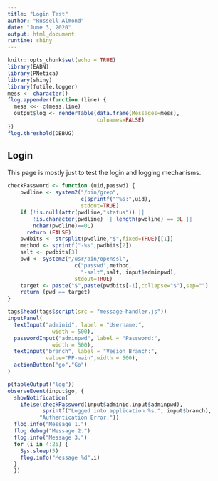 ```yaml
---
title: "Login Test"
author: "Russell Almond"
date: "June 3, 2020"
output: html_document
runtime: shiny
---
```


```r
knitr::opts_chunk$set(echo = TRUE)
library(EABN)
library(PNetica)
library(shiny)
library(futile.logger)
mess <- character()
flog.appender(function (line) {
  mess <<- c(mess,line)
  output$log <- renderTable(data.frame(Messages=mess),
                            colnames=FALSE)
})
flog.threshold(DEBUG)
```

## Login 

This page is mostly just to test the login and logging mechanisms.

```r

checkPassword <- function (uid,passwd) {
    pwdline <- system2("/bin/grep",
                       c(sprintf("^%s:",uid),                                   "/usr/local/share/Proc4/p4pwds"),
                       stdout=TRUE)
    if (!is.null(attr(pwdline,"status")) || 
        !is.character(pwdline) || length(pwdline) == 0L || 
        nchar(pwdline)==0L) 
      return (FALSE)
    pwdbits <- strsplit(pwdline,"$",fixed=TRUE)[[1]]
    method <- sprintf("-%s",pwdbits[2])
    salt <- pwdbits[3]
    pwd <- system2("/usr/bin/openssl",
                     c("passwd",method, 
                       "-salt",salt, input$adminpwd),
                     stdout=TRUE)
    target <- paste("$",paste(pwdbits[-1],collapse="$"),sep="")
    return (pwd == target)
}

```


```r
tags$head(tags$script(src = "message-handler.js"))
inputPanel(
  textInput("adminid", label = "Username:",
              width = 500),
  passwordInput("adminpwd", label = "Password:",
              width = 500),
  textInput("branch", label = "Vesion Branch:",
            value="PP-main",width = 500),
  actionButton("go","Go")
)

p(tableOutput("log"))
observeEvent(input$go, {
  showNotification(
    ifelse(checkPassword(input$adminid,input$adminpwd),
           sprintf("Logged into application %s.", input$branch),
          "Authentication Error."))
  flog.info("Message 1.")
  flog.debug("Message 2.")
  flog.info("Message 3.")
  for (i in 4:25) {
    Sys.sleep(5)
    flog.info("Message %d",i)
  }
  })
```


